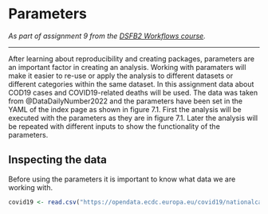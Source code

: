 # Parameters

_As part of assignment 9 from the [DSFB2 Workflows course](https://lesmaterialen.rstudio.hu.nl/workflows-reader/#course-introduction)._

----

After learning about reproducibility and creating packages, parameters are an important factor in creating an analysis. Working with paramaters will make it easier to re-use or apply the analysis to different datasets or different categories within the same dataset. In this assignment data about COD19 cases and COVID19-related deaths will be used. The data was taken from @DataDailyNumber2022 and the parameters have been set in the YAML of the index page as shown in figure 7.1. First the analysis will be executed with the parameters as they are in figure 7.1. Later the analysis will be repeated with different inputs to show the functionality of the parameters.

## Inspecting the data

Before using the parameters it is important to know what data we are working with. 

```r
covid19 <- read.csv("https://opendata.ecdc.europa.eu/covid19/nationalcasedeath_eueea_daily_ei/csv", na.strings = "", fileEncoding = "UTF-8-BOM")
```